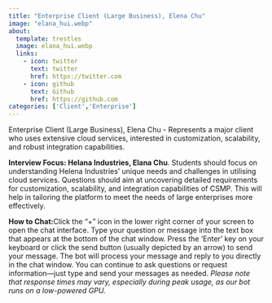 ```yaml
---
title: "Enterprise Client (Large Business), Elena Chu"
image: "elana_hui.webp"
about:
  template: trestles
  image: elana_hui.webp
  links:
    - icon: twitter
      text: twitter
      href: https://twitter.com
    - icon: github
      text: Github
      href: https://github.com
categories: ['Client','Enterprise']
---
```

<script type="text/javascript" src="../../../scripts/available.js"></script>

Enterprise Client (Large Business), Elena Chu - Represents a major client who uses extensive cloud services, interested in customization, scalability, and robust integration capabilities.

**Interview Focus: Helana Industries, Elana Chu**. Students should focus on understanding Helena Industries' unique needs and challenges in utilising cloud services. Questions should aim at uncovering detailed requirements for customization, scalability, and integration capabilities of CSMP. This will help in tailoring the platform to meet the needs of large enterprises more effectively.


**How to Chat:**Click the "+" icon in the lower right corner of your screen to open the chat interface. Type your question or message into the text box that appears at the bottom of the chat window. Press the 'Enter' key on your keyboard or click the send button (usually depicted by an arrow) to send your message. The bot will process your message and reply to you directly in the chat window. You can continue to ask questions or request information—just type and send your messages as needed. *Please note that response times may vary, especially during peak usage, as our bot runs on a low-powered GPU.*

<!--
Paste this script at the bottom of your HTML before the </body> tag.
See more style and config options on our docs
https://github.com/Mintplex-Labs/anything-llm/tree/master/embed/README.md
-->
<script
  data-embed-id="23babe57-ca59-4d0e-8bc9-0206bf0f7b06"
  data-base-api-url="https://chat.serveur.au/api/embed"
  src="https://chat.serveur.au/embed/anythingllm-chat-widget.min.js">
</script>
<!-- AnythingLLM (https://useanything.com) -->

